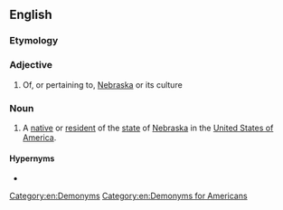 ==English==

===Etymology===
{{suffix|Nebraska|an|lang=en}}

===Adjective===
{{en-adj|-}}

# Of, or pertaining to, [[Nebraska]] or its culture

===Noun===
{{en-noun}}

# A [[native]] or [[resident]] of the [[state]] of [[Nebraska]] in the [[United States of America]].

====Hypernyms====
* {{l|en|American}}

[[Category:en:Demonyms]]
[[Category:en:Demonyms for Americans]]